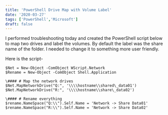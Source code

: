 ```yaml
---
title: 'PowerShell Drive Map with Volume Label'
date: '2020-03-27'
tags: ['PowerShell','Microsoft']
draft: false
---
```

I performed troubleshooting today and created the PowerShell script below to map two drives and label the volumes. By default the label was the share name of the folder. I needed to change it to something more user friendly.  
  
Here is the script-  

```
$Net = New-Object -ComObject WScript.Network   
$Rename = New-Object -ComObject Shell.Application   
  
\#### # Map the network drives   
$Net.MapNetworkDrive("Q:", '\\\\hostname\\shared\_data01')   
$Net.MapNetworkDrive("R:", '\\\\hostname\\share\_data02')  
  
\#### # Rename everything   
$rename.NameSpace("Q:\\").Self.Name = 'Network -> Share Data01'   
$rename.NameSpace("R:\\").Self.Name = 'Network -> Share Data02'
```